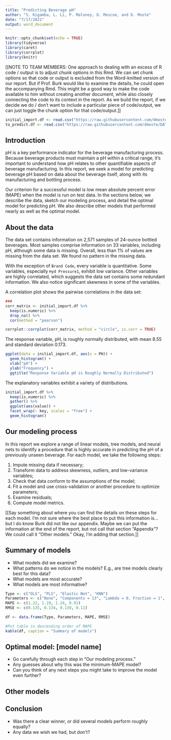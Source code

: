 ```yaml
---
title: "Predicting Beverage pH"
author: "S. Kigamba, L. Li, P. Maloney, D. Moscoe, and D. Moste"
date: "7/17/2021"
output: word_document
---
```


```r
knitr::opts_chunk$set(echo = TRUE)
library(tidyverse)
library(caret)
library(corrplot)
library(knitr)
```

[[NOTE TO TEAM MEMBERS: One approach to dealing with an excess of R code / output is to adjust chunk options in this Rmd. We can set chunk options so that code or output is excluded from the Word-knitted version of our report. But if Prof. Burk would like to examine the details, he could open the accompanying Rmd. This might be a good way to make the code available to him without creating another document, while also closely connecting the code to its context in the report. As we build the report, if we decide we do / don't want to include a particular piece of code/output, we can just toggle the chunk option for that code/output.]]

```r
initial_import.df <- read.csv("https://raw.githubusercontent.com/dmoste/DATA624/main/Project2/StudentDataTOMODEL.csv")
to_predict.df <- read.csv("https://raw.githubusercontent.com/dmoste/DATA624/main/Project2/StudentEvaluationTOPREDICT.csv")
```


## Introduction

pH is a key performance indicator for the beverage manufacturing process. Because beverage products must maintain a pH within a critical range, it's important to understand how pH relates to other quantifiable aspects of beverage manufacturing. In this report, we seek a model for predicting beverage pH based on data about the beverage itself, along with its manufacturing and bottling process.  

Our criterion for a successful model is low mean absolute percent error (MAPE) when the model is run on test data. In the sections below, we describe the data, sketch our modeling process, and detail the optimal model for predicting pH. We also describe other models that performed nearly as well as the optimal model.  

## About the data

The data set contains information on 2,571 samples of 24-ounce bottled beverages. Most samples comprise information on 33 variables, including pH, although some data is missing. Overall, less than 1% of values are missing from the data set. We found no pattern in the missing data.  

With the exception of `Brand Code`, every variable is quantitative. Some variables, especially `Hyd Pressure1`, exhibit low variance. Other variables are highly correlated, which suggests the data set contains some redundant information. We also notice significant skewness in some of the variables.  

A correlation plot shows the pairwise correlations in the data set:

```r
###
corr_matrix <- initial_import.df %>%
  keep(is.numeric) %>%
  drop_na() %>%
  cor(method = "pearson")

corrplot::corrplot(corr_matrix, method = "circle", is.corr = TRUE)
```

The response variable, pH, is roughly normally distributed, with mean 8.55 and standard deviation 0.173.  

```r
ggplot(data = initial_import.df, aes(x = PH)) +
  geom_histogram() +
  xlab("pH") +
  ylab("Frequency") +
  ggtitle("Response Variable pH is Roughly Normally Distributed")
```

The explanatory variables exhibit a variety of distributions.

```r
initial_import.df %>%
  keep(is.numeric) %>%
  gather() %>%
  ggplot(aes(value)) +
  facet_wrap(~ key, scales = "free") + 
  geom_histogram()
```

## Our modeling process

In this report we explore a range of linear models, tree models, and neural nets to identify a procedure that is highly accurate in predicting the pH of a previously unseen beverage. For each model, we take the following steps:  

(1) Impute missing data if necessary;
(2) Transform data to address skewness, outliers, and low-variance variables;
(3) Check that data conform to the assumptions of the model;
(4) Fit a model and use cross-validation or another procedure to optimize parameters;
(5) Examine residuals;
(6) Compute model metrics.

[[Say something about where you can find the details on these steps for each model. I'm not sure where the best place to put this information is... but I do know Burk did not like our appendix. Maybe we can put the information at the end of the report, but not call that section "Appendix"? We could call it "Other models." Okay, I'm adding that section.]]

## Summary of models

- What models did we examine?
- What patterns do we notice in the models? E.g., are tree models clearly best for this data?
- What models are most accurate?
- What models are most informative?

```r

Type <- c("OLS", "PLS", "Elastic Net", "KNN")
Parameters <- c("None", "Components = 13", "Lambda = 0, Fraction = 1", "y")
MAPE <- c(1.22, 1.19, 1.24, 0.91)
RMSE <- c(0.135, 0.134, 0.139, 0.11)

df <- data.frame(Type, Parameters, MAPE, RMSE)

#Put table in descending order of MAPE
kable(df, caption = "Summary of models")

```


## Optimal model: [model name]

- Go carefully through each step in "Our modeling process."
- Any guesses about why this was the minimum-MAPE model?
- Can you think of any next steps you might take to improve the model even further?

## Other models



## Conclusion

- Was there a clear winner, or did several models perform roughly equally?
- Any data we wish we had, but don't?